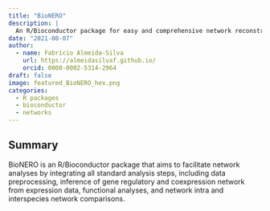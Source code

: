 ```yaml
---
title: "BioNERO"
description: |
  An R/Bioconductor package for easy and comprehensive network reconstruction
date: "2021-08-07"
author: 
  - name: Fabrício Almeida-Silva
    url: https://almeidasilvaf.github.io/
    orcid: 0000-0002-5314-2964
draft: false
image: featured_BioNERO_hex.png
categories:
  - R packages
  - bioconductor
  - networks
---
```


## Summary

BioNERO is an R/Bioconductor package that aims to facilitate network analyses by integrating all standard analysis steps, including data preprocessing, inference of gene regulatory and coexpression network from expression data, functional analyses, and network intra and interspecies network comparisons.
